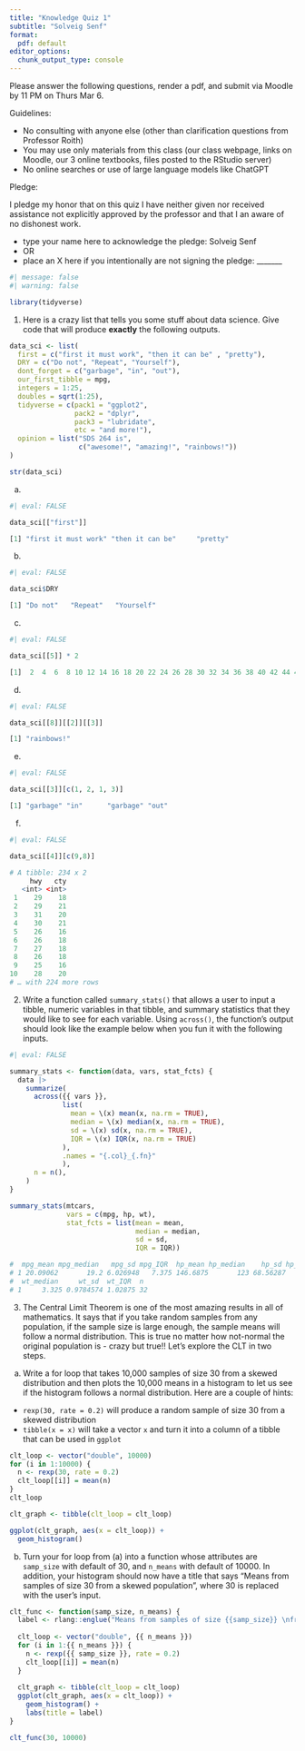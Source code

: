 ```yaml
---
title: "Knowledge Quiz 1"
subtitle: "Solveig Senf"
format:
  pdf: default
editor_options: 
  chunk_output_type: console
---
```


Please answer the following questions, render a pdf, and submit via Moodle by 11 PM on Thurs Mar 6.

Guidelines: 

- No consulting with anyone else (other than clarification questions from Professor Roith)
- You may use only materials from this class (our class webpage, links on Moodle, our 3 online textbooks, files posted to the RStudio server)
- No online searches or use of large language models like ChatGPT

Pledge: 

I pledge my honor that on this quiz I have neither given nor received assistance not explicitly approved by the professor and that I an aware of no dishonest work.

- type your name here to acknowledge the pledge: Solveig Senf
- OR
- place an X here if you intentionally are not signing the pledge: _______

```r
#| message: false
#| warning: false

library(tidyverse)
```


1. Here is a crazy list that tells you some stuff about data science.  Give code that will produce **exactly** the following outputs.

```r
data_sci <- list(
  first = c("first it must work", "then it can be" , "pretty"),
  DRY = c("Do not", "Repeat", "Yourself"),
  dont_forget = c("garbage", "in", "out"),
  our_first_tibble = mpg,
  integers = 1:25,
  doubles = sqrt(1:25),
  tidyverse = c(pack1 = "ggplot2", 
                pack2 = "dplyr", 
                pack3 = "lubridate", 
                etc = "and more!"),
  opinion = list("SDS 264 is",  
                 c("awesome!", "amazing!", "rainbows!"))
)

str(data_sci)
```

a) 

```r
#| eval: FALSE

data_sci[["first"]]

[1] "first it must work" "then it can be"     "pretty" 
```

b)

```r
#| eval: FALSE

data_sci$DRY

[1] "Do not"   "Repeat"   "Yourself"
```


c) 

```r
#| eval: FALSE

data_sci[[5]] * 2

[1]  2  4  6  8 10 12 14 16 18 20 22 24 26 28 30 32 34 36 38 40 42 44 46 48 50
```


d) 

```r
#| eval: FALSE

data_sci[[8]][[2]][[3]]

[1] "rainbows!"
```


e) 

```r
#| eval: FALSE

data_sci[[3]][c(1, 2, 1, 3)]

[1] "garbage" "in"      "garbage" "out"   
```


f) 

```r
#| eval: FALSE

data_sci[[4]][c(9,8)]

# A tibble: 234 x 2
     hwy   cty
   <int> <int>
 1    29    18
 2    29    21
 3    31    20
 4    30    21
 5    26    16
 6    26    18
 7    27    18
 8    26    18
 9    25    16
10    28    20
# … with 224 more rows
```


2. Write a function called `summary_stats()` that allows a user to input a tibble, numeric variables in that tibble, and summary statistics that they would like to see for each variable.  Using `across()`, the function's output should look like the example below when you fun it with the following inputs.

```r
#| eval: FALSE

summary_stats <- function(data, vars, stat_fcts) {
  data |>
    summarize(
      across({{ vars }},
             list(
               mean = \(x) mean(x, na.rm = TRUE),
               median = \(x) median(x, na.rm = TRUE),
               sd = \(x) sd(x, na.rm = TRUE),
               IQR = \(x) IQR(x, na.rm = TRUE)
             ),
             .names = "{.col}_{.fn}"
             ),
      n = n(),
    )
}

summary_stats(mtcars, 
              vars = c(mpg, hp, wt), 
              stat_fcts = list(mean = mean, 
                               median = median, 
                               sd = sd, 
                               IQR = IQR))

#  mpg_mean mpg_median   mpg_sd mpg_IQR  hp_mean hp_median    hp_sd hp_IQR wt_mean
# 1 20.09062       19.2 6.026948   7.375 146.6875       123 68.56287   83.5 3.21725
#  wt_median     wt_sd  wt_IQR  n
# 1     3.325 0.9784574 1.02875 32
```


3. The Central Limit Theorem is one of the most amazing results in all of mathematics.  It says that if you take random samples from any population, if the sample size is large enough, the sample means will follow a normal distribution.  This is true no matter how not-normal the original population is - crazy but true!!  Let's explore the CLT in two steps.

a) Write a for loop that takes 10,000 samples of size 30 from a skewed distribution and then plots the 10,000 means in a histogram to let us see if the histogram follows a normal distribution.  Here are a couple of hints:

- `rexp(30, rate = 0.2)` will produce a random sample of size 30 from a skewed distribution
- `tibble(x = x)` will take a vector `x` and turn it into a column of a tibble that can be used in `ggplot`

```r
clt_loop <- vector("double", 10000)  
for (i in 1:10000) {
  n <- rexp(30, rate = 0.2)
  clt_loop[[i]] = mean(n)
}
clt_loop

clt_graph <- tibble(clt_loop = clt_loop)

ggplot(clt_graph, aes(x = clt_loop)) +
  geom_histogram()
```


b) Turn your for loop from (a) into a function whose attributes are `samp_size` with default of 30, and `n_means` with default of 10000.  In addition, your histogram should now have a title that says "Means from samples of size 30 from a skewed population", where 30 is replaced with the user's input.

```r
clt_func <- function(samp_size, n_means) {
  label <- rlang::englue("Means from samples of size {{samp_size}} \nfrom a skewed population")
  
  clt_loop <- vector("double", {{ n_means }})
  for (i in 1:{{ n_means }}) {
    n <- rexp({{ samp_size }}, rate = 0.2)
    clt_loop[[i]] = mean(n)
  }
  
  clt_graph <- tibble(clt_loop = clt_loop)
  ggplot(clt_graph, aes(x = clt_loop)) +
    geom_histogram() +
    labs(title = label)
}

clt_func(30, 10000)
```




